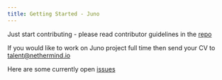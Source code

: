 ```yaml
---
title: Getting Started - Juno
---
```


Just start contributing - please read contributor guidelines in the [repo](https://github.com/NethermindEth/juno)

If you would like to work on Juno project full time then send your CV to talent@nethermind.io

Here are some currently open [issues](https://github.com/NethermindEth/juno/issues)